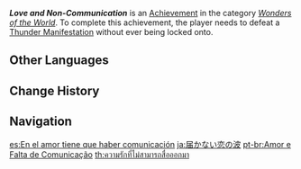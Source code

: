 {{Achievement Infobox
|id           = 82112
|order id     = 2112
|category     = Wonders of the World
|description  = Defeat a [[Thunder Manifestation]] without ever being locked onto.
|requirements = 
|primogems    = 5
|tracking     = 
|hidden       = 1
|topic        = Thunder Manifestation
|type         = Boss
}}
'''''Love and Non-Communication''''' is an [[Achievement]] in the category ''[[Wonders of the World]]''. To complete this achievement, the player needs to defeat a [[Thunder Manifestation]] without ever being locked onto.
<!--
==Trivia==

==Video Guides==
{{EVT
|video1   = 
|caption1 = 
}}
-->
==Other Languages==
{{Other Languages
|en      = Love and Non-Communication
|zhs     = 无法传达的恋波
|zhs_rm  = Wúfǎ Chuándá de Liàn Bō
|zht     = 無法傳達的戀波
|zht_rm  = Wúfǎ Chuándá de Liàn Bō
|zh_tl   = Unconveyable Wave of Love
|ja      = 届かない恋の波
|ja_rm   = Todokanai Koi no Nami
|ja_tl   = Out-of-Reach Wave of Love
|ko      = 전해지지 않는 연심
|ko_rm   = Jeonhaejiji Aneun Yeonsim
|ko_tl   = Unconveyable Loving Mind
|es      = En el amor tiene que haber comunicación
|es_tl   = In Love There Must Be Communication
|fr      = Attention non-réciproque
|fr_tl   = Non-Reciprocal Attention
|ru      = Непередаваемая волна любви
|ru_tl   = Inexpressible Wave of Love
|th      = ความรักที่ไม่สามารถสื่อออกมา
|th_rm   = 
|th_tl   = 
|vi      = Sóng Tình Không Thể Truyền Đi
|vi_tl   = 
|de      = Entwische der Liebeswelle
|de_tl   = Escape the Love Waves
|id      = Cinta Bertepuk Sebelah Tangan
|id_tl   = Unrequited Love
|id_note = {{id|Cinta Bertepuk Sebelah Tangan}} is an Indonesian expression that means "{{w|Unrequited love}}," lit. "Love clapping on one side of hand."
|pt      = Amor e Falta de Comunicação
|pt_tl   = 
|tr      = Karşılıksız Aşk
|tr_tl   = Unrequited Love
|it      = Amore senza dialogo
|it_tl   = 
}}

==Change History==
{{Change History|2.1}}
<!--
==References==
{{Reflist}}
-->
==Navigation==
{{Achievement Navbox|Wonders of the World|Boss}}

[[es:En el amor tiene que haber comunicación]]
[[ja:届かない恋の波]]
[[pt-br:Amor e Falta de Comunicação]]
[[th:ความรักที่ไม่สามารถสื่อออกมา]]